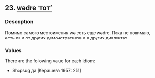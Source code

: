 ## 23. <a href =  'https://agricolamz.github.io/The_Circassian_Isoglosses_Database/23.html'>wədre 'тот'</a>
### Description

Помимо самого местоимения wə есть еще wədre. Пока не понимаю, есть ли и от других демонстративов и в других диалектах

### Values
There are the following value for each idiom:

* Shapsug  да [Керашева 1957: 251] 

